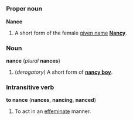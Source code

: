 =={{en}}==
===Proper noun===
'''Nance'''

#A short form of the female [[given name]] '''[[Nancy]]'''.

===Noun===
'''nance''' (''plural'' '''nances''')

#(''derogatory'') A short form of '''[[nancy boy]]'''.

===Intransitive verb===
'''to nance''' ('''nances''', '''nancing''', '''nanced''')

#To act in an [[effeminate]] manner.